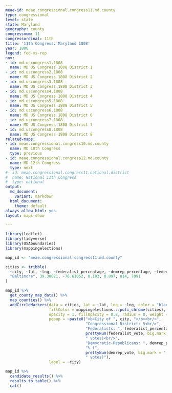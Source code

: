 ```yaml
---
meae-id: meae.congressional.congress11.md.county
type: congressional
level: state
state: Maryland
geography: county
congressnum: 11
congressordinal: 11th
title: '11th Congress: Maryland 1808'
year: 1808
legend: fed-vs-rep
nnv:
- id: md.uscongress1.1808
  name: MD US Congress 1808 District 1
- id: md.uscongress2.1808
  name: MD US Congress 1808 District 2
- id: md.uscongress3.1808
  name: MD US Congress 1808 District 3
- id: md.uscongress4.1808
  name: MD US Congress 1808 District 4
- id: md.uscongress5.1808
  name: MD US Congress 1808 District 5
- id: md.uscongress6.1808
  name: MD US Congress 1808 District 6
- id: md.uscongress7.1808
  name: MD US Congress 1808 District 7
- id: md.uscongress8.1808
  name: MD US Congress 1808 District 8
related-maps:
- id: meae.congressional.congress10.md.county
  name: MD 10th Congress
  type: previous
- id: meae.congressional.congress12.md.county
  name: MD 12th Congress
  type: next
#- id: meae.congressional.congress11.national.district
#  name: National 11th Congress
#  type: national
output:
  md_document:
    variant: markdown
  html_document:
    theme: default
always_allow_html: yes
layout: maps-show

---
```


```r
library(leaflet)
library(tidyverse)
library(USAboundaries)
library(mappingelections)

map_id <- "meae.congressional.congress11.md.county"

cities <- tribble(
  ~city, ~lat, ~lng, ~federalist_percentage, ~demrep_percentage, ~federalist_vote, ~demrep_vote,
  "Baltimore", 39.30021, -76.61052, 0.103, 0.897, 814, 7091
)
```

<div class="map">

```r
map_id %>%
  get_county_map_data() %>%
  map_counties() %>% 
  addCircleMarkers(data = cities, lat = ~lat, lng = ~lng, color = "black",
                   fillColor = mappingelections:::poli_chrome(cities),
                   opacity = 1, fillOpacity = 0.8, radius = 8, weight = 3,
                   popup = ~paste0("<b>City of ", city, "</b><br/>",
                                   "Congressional District: 5<br/>",
                                   "Federalists: ", federalist_percentage * 100, "% (", 
                                   prettyNum(federalist_vote, big.mark = ","), 
                                   " votes)<br/>",
                                   "Democratic-Republicans: ", demrep_percentage * 100,
                                   "% (", 
                                   prettyNum(demrep_vote, big.mark = ","),
                                   " votes)"),
                   label = ~city)
```

</div>

<div class="results-table">

```r
map_id %>%
  candidate_results() %>%
  results_to_table() %>%
  cat()
```

</div>

